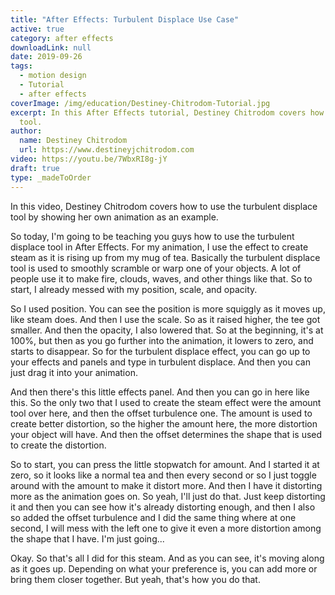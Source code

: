 ```yaml
---
title: "After Effects: Turbulent Displace Use Case"
active: true
category: after effects
downloadLink: null
date: 2019-09-26
tags:
  - motion design
  - Tutorial
  - after effects
coverImage: /img/education/Destiney-Chitrodom-Tutorial.jpg
excerpt: In this After Effects tutorial, Destiney Chitrodom covers how to uses the turbulent displace
  tool.
author:
  name: Destiney Chitrodom
  url: https://www.destineyjchitrodom.com
video: https://youtu.be/7WbxRI8g-jY
draft: true
type: _madeToOrder
---
```


In this video, Destiney Chitrodom covers how to use the turbulent displace tool by showing her own animation as an example.

So today, I'm going to be teaching you guys how to use the turbulent displace tool in After Effects. For my animation, I use the effect to create steam as it is rising up from my mug of tea. Basically the turbulent displace tool is used to smoothly scramble or warp one of your objects. A lot of people use it to make fire, clouds, waves, and other things like that. So to start, I already messed with my position, scale, and opacity.

So I used position. You can see the position is more squiggly as it moves up, like steam does. And then I use the scale. So as it raised higher, the tee got smaller. And then the opacity, I also lowered that. So at the beginning, it's at 100%, but then as you go further into the animation, it lowers to zero, and starts to disappear. So for the turbulent displace effect, you can go up to your effects and panels and type in turbulent displace. And then you can just drag it into your animation.

And then there's this little effects panel. And then you can go in here like this. So the only two that I used to create the steam effect were the amount tool over here, and then the offset turbulence one. The amount is used to create better distortion, so the higher the amount here, the more distortion your object will have. And then the offset determines the shape that is used to create the distortion.

So to start, you can press the little stopwatch for amount. And I started it at zero, so it looks like a normal tea and then every second or so I just toggle around with the amount to make it distort more. And then I have it distorting more as the animation goes on. So yeah, I'll just do that. Just keep distorting it and then you can see how it's already distorting enough, and then I also so added the offset turbulence and I did the same thing where at one second, I will mess with the left one to give it even a more distortion among the shape that I have. I'm just going...

Okay. So that's all I did for this steam. And as you can see, it's moving along as it goes up. Depending on what your preference is, you can add more or bring them closer together. But yeah, that's how you do that.
